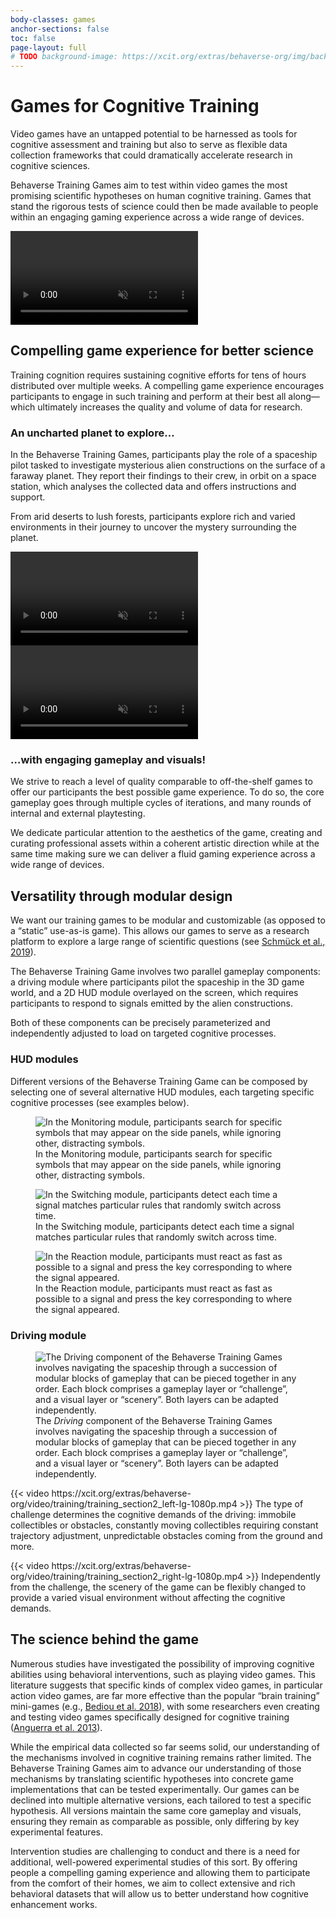 ```yaml
---
body-classes: games
anchor-sections: false
toc: false
page-layout: full
# TODO background-image: https://xcit.org/extras/behaverse-org/img/background_training.jpg
---
```


# Games for Cognitive Training

Video games have an untapped potential to be harnessed as tools for cognitive assessment and training but also to serve as flexible data collection frameworks that could dramatically accelerate research in cognitive sciences.

Behaverse Training Games aim to test within video games the most promising scientific hypotheses on human cognitive training. Games that stand the rigorous tests of science could then be made available to people within an engaging gaming experience across a wide range of devices.

```{=html}
<video autoplay muted loop class="w-100">
    <source type="video/mp4" src="https://xcit.org/extras/behaverse-org/video/training/training_intro-lg-1080p.mp4">
</video>
```

## Compelling game experience for better science

Training cognition requires sustaining cognitive efforts for tens of hours distributed over multiple weeks. A compelling game experience encourages participants to engage in such training and perform at their best all along—which ultimately increases the quality and volume of data for research.

::::{layout=[60,40]}
:::{#description}
### An uncharted planet to explore... {.unlisted}

In the Behaverse Training Games, participants play the role of a spaceship pilot tasked to investigate mysterious alien constructions on the surface of a faraway planet. They report their findings to their crew, in orbit on a space station, which analyses the collected data and offers instructions and support.

From arid deserts to lush forests, participants explore rich and varied environments in their journey to uncover the mystery surrounding the planet.
:::
:::{#image}
```{=html}
<video autoplay muted loop class="w-100">
    <source type="video/mp4" src="https://xcit.org/extras/behaverse-org/video/training/training_section1_part1-lg-1080p.mp4">
</video>
```
:::
::::

::::{layout=[40,60]}
:::{#image}
```{=html}
<video autoplay muted loop class="w-100">
    <source type="video/mp4" src="https://xcit.org/extras/behaverse-org/video/training/training_section1_part2-lg-1080p.mp4">
</video>
```
:::
:::{#description}
### ...with engaging gameplay and visuals! {.text-end .unlisted}

We strive to reach a level of quality comparable to off-the-shelf games to offer our participants the best possible game experience. To do so, the core gameplay goes through multiple cycles of iterations, and many rounds of internal and external playtesting.

We dedicate particular attention to the aesthetics of the game, creating and curating professional assets within a coherent artistic direction while at the same time making sure we can deliver a fluid gaming experience across a wide range of devices.
:::
::::

## Versatility through modular design
We want our training games to be modular and customizable (as opposed to a “static” use-as-is game). This allows our games to serve as a research platform to explore a large range of scientific questions (see [Schmück et al., 2019](https://ieeexplore.ieee.org/document/8864551)).

The Behaverse Training Game involves two parallel gameplay components: a driving module where participants pilot the spaceship in the 3D game world, and a 2D HUD module overlayed on the screen, which requires participants to respond to signals emitted by the alien constructions.

Both of these components can be precisely parameterized and independently adjusted to load on targeted cognitive processes.

### HUD modules

Different versions of the Behaverse Training Game can be composed by selecting one of several alternative HUD modules, each targeting specific cognitive processes (see examples below).

:::{layout-ncol="3"}

![In the Monitoring module, participants search for specific symbols that may appear on the side panels, while ignoring other, distracting symbols.](https://xcit.org/extras/behaverse-org/img/training/training_section2_part1_left.jpg)

![In the Switching module, participants detect each time a signal matches particular rules that randomly switch across time.](https://xcit.org/extras/behaverse-org/img/training/training_section2_part1_center.jpg)

![In the Reaction module, participants must react as fast as possible to a signal and press the key corresponding to where the signal appeared.](https://xcit.org/extras/behaverse-org/img/training/training_section2_part1_right.jpg)
:::

### Driving module

![The *Driving* component of the Behaverse Training Games involves navigating the spaceship through a succession of modular blocks of gameplay that can be pieced together in any order. Each block comprises a gameplay layer or “challenge”, and a visual layer or “scenery”. Both layers can be adapted independently.
](https://xcit.org/extras/behaverse-org/img/training/training_driving_trackpiece.jpg)

:::{layout-ncol="2"}

::::{#left}
{{< video https://xcit.org/extras/behaverse-org/video/training/training_section2_left-lg-1080p.mp4 >}}
The type of challenge determines the cognitive demands of the driving: immobile collectibles or obstacles, constantly moving collectibles requiring constant trajectory adjustment, unpredictable obstacles coming from the ground and more.
::::
::::{#right}
{{< video https://xcit.org/extras/behaverse-org/video/training/training_section2_right-lg-1080p.mp4 >}}
Independently from the challenge, the scenery of the game can be flexibly changed to provide a varied visual environment without affecting the cognitive demands.
::::
:::

## The science behind the game

Numerous studies have investigated the possibility of improving cognitive abilities using behavioral interventions, such as playing video games. This literature suggests that specific kinds of complex video games, in particular action video games, are far more effective than the popular “brain training” mini-games (e.g., [Bediou et al. 2018](https://pubmed.ncbi.nlm.nih.gov/30148383/)), with some researchers even creating and testing video games specifically designed for cognitive training ([Anguerra et al. 2013](https://www.nature.com/articles/nature12486)).

While the empirical data collected so far seems solid, our understanding of the mechanisms involved in cognitive training remains rather limited. The Behaverse Training Games aim to advance our understanding of those mechanisms by translating scientific hypotheses into concrete game implementations that can be tested experimentally. Our games can be declined into multiple alternative versions, each tailored to test a specific hypothesis. All versions maintain the same core gameplay and visuals, ensuring they remain as comparable as possible, only differing by key experimental features.

Intervention studies are challenging to conduct and there is a need for additional, well-powered experimental studies of this sort. By offering people a compelling gaming experience and allowing them to participate from the comfort of their homes, we aim to collect extensive and rich behavioral datasets that will allow us to better understand how cognitive enhancement works.




